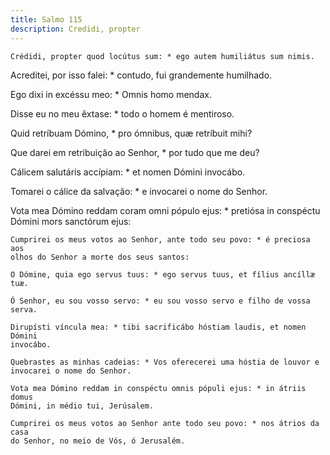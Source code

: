 ```yaml
---
title: Salmo 115
description: Credidi, propter
---
```


<div class="side-by-side not-content">

    Crédidi, propter quod locútus sum: * ego autem humiliátus sum nimis.
  </span>

Acreditei, por isso falei: * contudo, fui grandemente humilhado.

Ego dixi in excéssu meo: * Omnis homo mendax.

Disse eu no meu êxtase: * todo o homem é mentiroso.

Quid retríbuam Dómino, * pro ómnibus, quæ retríbuit mihi?

Que darei em retribuição ao Senhor, * por tudo que me deu?

Cálicem salutáris accípiam: * et nomen Dómini invocábo.

Tomarei o cálice da salvação: * e invocarei o nome do Senhor.

  <span>
    Vota mea Dómino reddam coram omni pópulo ejus: * pretiósa in conspéctu
    Dómini mors sanctórum ejus:

    Cumprirei os meus votos ao Senhor, ante todo seu povo: * é preciosa aos
    olhos do Senhor a morte dos seus santos:

    O Dómine, quia ego servus tuus: * ego servus tuus, et fílius ancíllæ tuæ.

    Ó Senhor, eu sou vosso servo: * eu sou vosso servo e filho de vossa serva.

    Dirupísti víncula mea: * tibi sacrificábo hóstiam laudis, et nomen Dómini
    invocábo.

    Quebrastes as minhas cadeias: * Vos oferecerei uma hóstia de louvor e
    invocarei o nome do Senhor.

    Vota mea Dómino reddam in conspéctu omnis pópuli ejus: * in átriis domus
    Dómini, in médio tui, Jerúsalem.

    Cumprirei os meus votos ao Senhor ante todo seu povo: * nos átrios da casa
    do Senhor, no meio de Vós, ó Jerusalém.

</div>
